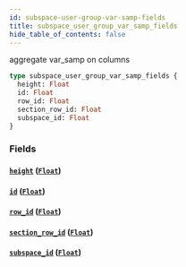 ```yaml
---
id: subspace-user-group-var-samp-fields
title: subspace_user_group_var_samp_fields
hide_table_of_contents: false
---
```


aggregate var_samp on columns

```graphql
type subspace_user_group_var_samp_fields {
  height: Float
  id: Float
  row_id: Float
  section_row_id: Float
  subspace_id: Float
}
```

### Fields

#### [`height`](#) ([`Float`](/07-graphql/scalars/float))

#### [`id`](#) ([`Float`](/07-graphql/scalars/float))

#### [`row_id`](#) ([`Float`](/07-graphql/scalars/float))

#### [`section_row_id`](#) ([`Float`](/07-graphql/scalars/float))

#### [`subspace_id`](#) ([`Float`](/07-graphql/scalars/float))
